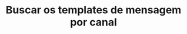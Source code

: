 ---
title: 'Buscar os templates de mensagem por canal'
openapi: 'GET /canal-comunicacao/{id}/template'
---